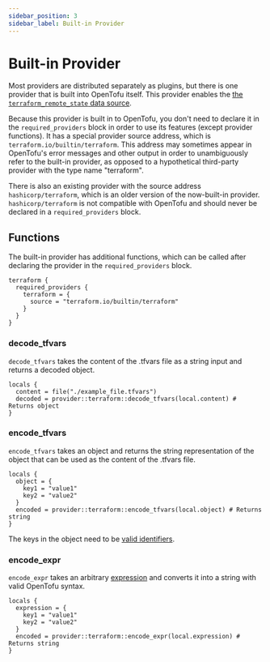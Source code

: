 ```yaml
---
sidebar_position: 3
sidebar_label: Built-in Provider
---
```

# Built-in Provider

Most providers are distributed separately as plugins, but there
is one provider that is built into OpenTofu itself. This provider enables the
[the `terraform_remote_state` data source](../state/remote-state-data.mdx).

Because this provider is built in to OpenTofu, you don't need to declare it
in the `required_providers` block in order to use its features (except provider functions).
It has a special provider source address, which is
`terraform.io/builtin/terraform`. This address may sometimes appear in
OpenTofu's error messages and other output in order to unambiguously refer
to the built-in provider, as opposed to a hypothetical third-party provider
with the type name "terraform".

There is also an existing provider with the source address
`hashicorp/terraform`, which is an older version of the now-built-in provider.
`hashicorp/terraform` is not compatible with OpenTofu and should never be declared in a
`required_providers` block.

## Functions

The built-in provider has additional functions, which can be called after declaring the provider in the `required_providers` block.

```hcl
terraform {
  required_providers {
    terraform = {
      source = "terraform.io/builtin/terraform"
    }
  }
}
```
### decode_tfvars

`decode_tfvars` takes the content of the .tfvars file as a string input and returns a decoded object.

```hcl
locals {
  content = file("./example_file.tfvars")
  decoded = provider::terraform::decode_tfvars(local.content) # Returns object
}
```
### encode_tfvars

`encode_tfvars` takes an object and returns the string representation of the object that can be used as the content of the .tfvars file.

```hcl
locals {
  object = {
    key1 = "value1"
    key2 = "value2"
  }
  encoded = provider::terraform::encode_tfvars(local.object) # Returns string
}
```
The keys in the object need to be [valid identifiers](../syntax/configuration.mdx#identifiers).

### encode_expr

`encode_expr` takes an arbitrary [expression](../expressions/index.mdx) and converts it into a string with valid OpenTofu syntax.

```hcl
locals {
  expression = {
    key1 = "value1"
    key2 = "value2"
  }
  encoded = provider::terraform::encode_expr(local.expression) # Returns string
}
```
